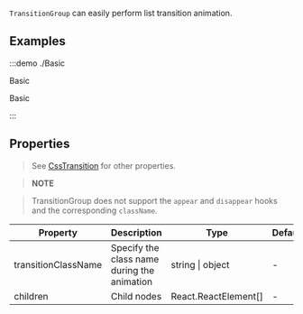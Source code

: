 `TransitionGroup` can easily perform list transition animation.

## Examples

:::demo ./Basic

Basic

Basic

:::

## Properties

> See [CssTransition](/components/CssTransition) for other properties.

> **NOTE**

> TransitionGroup does not support the `appear` and `disappear` hooks and the corresponding `className`.

| Property | Description | Type | Default | Require |
| --- | --- | --- | --- | --- |
| transitionClassName | Specify the class name during the animation | string \| object | - | false |
| children | Child nodes | React.ReactElement[] | - | true |
